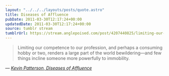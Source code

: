 ```yaml
---
layout: "../../../layouts/posts/quote.astro"
title: Diseases of Affluence
pubDate: 2011-03-30T12:17:24+00:00
updatedDate: 2011-03-30T12:17:24+00:00
source: tumblr stream
tumblrUrl: https://stream.anglepoised.com/post/4207440825/limiting-our-competence-to-our-profession-and
---
```


> Limiting our competence to our profession, and perhaps a consuming hobby or two, renders a large part of the world bewildering—and few things incline someone more powerfully to immobility.

— <cite>[Kevin Patterson, _Diseases of Affluence_](https://maisonneuve.org/article/2010/11/15/the-diseases-affluence/)</cite>
